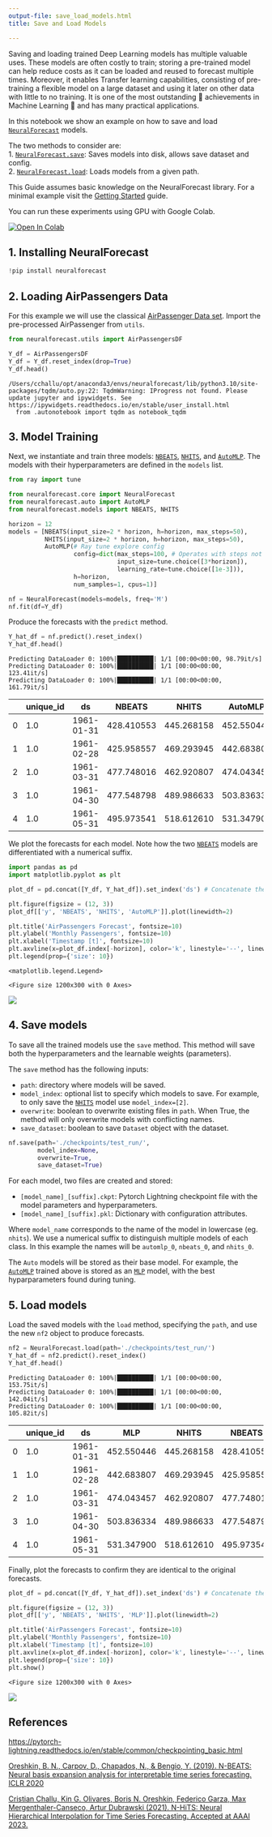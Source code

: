 ```yaml
---
output-file: save_load_models.html
title: Save and Load Models

---
```


Saving and loading trained Deep Learning models has multiple valuable
uses. These models are often costly to train; storing a pre-trained
model can help reduce costs as it can be loaded and reused to forecast
multiple times. Moreover, it enables Transfer learning capabilities,
consisting of pre-training a flexible model on a large dataset and using
it later on other data with little to no training. It is one of the most
outstanding 🚀 achievements in Machine Learning 🧠 and has many
practical applications.

In this notebook we show an example on how to save and load
[`NeuralForecast`](https://Nixtla.github.io/neuralforecast/core.html#neuralforecast)
models.

The two methods to consider are:<br/> 1.
[`NeuralForecast.save`](https://Nixtla.github.io/neuralforecast/core.html#neuralforecast.save):
Saves models into disk, allows save dataset and config.<br/> 2.
[`NeuralForecast.load`](https://Nixtla.github.io/neuralforecast/core.html#neuralforecast.load):
Loads models from a given path.<br/>

<Important>

This Guide assumes basic knowledge on the NeuralForecast library. For a
minimal example visit the [Getting Started](./Getting_Started.ipynb)
guide.

</Important>

You can run these experiments using GPU with Google Colab.

<a href="https://colab.research.google.com/github/Nixtla/neuralforecast/blob/main/nbs/examples/Save_Load_models.ipynb" target="_parent"><img src="https://colab.research.google.com/assets/colab-badge.svg" alt="Open In Colab"/></a>

## 1. Installing NeuralForecast

```python
!pip install neuralforecast
```

## 2. Loading AirPassengers Data

For this example we will use the classical [AirPassenger Data
set](https://www.kaggle.com/datasets/rakannimer/air-passengers). Import
the pre-processed AirPassenger from `utils`.

```python
from neuralforecast.utils import AirPassengersDF

Y_df = AirPassengersDF
Y_df = Y_df.reset_index(drop=True)
Y_df.head()
```

``` text
/Users/cchallu/opt/anaconda3/envs/neuralforecast/lib/python3.10/site-packages/tqdm/auto.py:22: TqdmWarning: IProgress not found. Please update jupyter and ipywidgets. See https://ipywidgets.readthedocs.io/en/stable/user_install.html
  from .autonotebook import tqdm as notebook_tqdm
```

## 3. Model Training

Next, we instantiate and train three models:
[`NBEATS`](https://Nixtla.github.io/neuralforecast/models.nbeats.html#nbeats),
[`NHITS`](https://Nixtla.github.io/neuralforecast/models.nhits.html#nhits),
and
[`AutoMLP`](https://Nixtla.github.io/neuralforecast/models.html#automlp).
The models with their hyperparameters are defined in the `models` list.

```python
from ray import tune

from neuralforecast.core import NeuralForecast
from neuralforecast.auto import AutoMLP
from neuralforecast.models import NBEATS, NHITS
```


```python
horizon = 12
models = [NBEATS(input_size=2 * horizon, h=horizon, max_steps=50),
          NHITS(input_size=2 * horizon, h=horizon, max_steps=50),
          AutoMLP(# Ray tune explore config
                  config=dict(max_steps=100, # Operates with steps not epochs
                              input_size=tune.choice([3*horizon]),
                              learning_rate=tune.choice([1e-3])),
                  h=horizon,
                  num_samples=1, cpus=1)]
```


```python
nf = NeuralForecast(models=models, freq='M')
nf.fit(df=Y_df)
```

Produce the forecasts with the `predict` method.

```python
Y_hat_df = nf.predict().reset_index()
Y_hat_df.head()
```

``` text
Predicting DataLoader 0: 100%|██████████| 1/1 [00:00<00:00, 98.79it/s] 
Predicting DataLoader 0: 100%|██████████| 1/1 [00:00<00:00, 123.41it/s]
Predicting DataLoader 0: 100%|██████████| 1/1 [00:00<00:00, 161.79it/s]
```

|     | unique_id | ds         | NBEATS     | NHITS      | AutoMLP    |
|-----|-----------|------------|------------|------------|------------|
| 0   | 1.0       | 1961-01-31 | 428.410553 | 445.268158 | 452.550446 |
| 1   | 1.0       | 1961-02-28 | 425.958557 | 469.293945 | 442.683807 |
| 2   | 1.0       | 1961-03-31 | 477.748016 | 462.920807 | 474.043457 |
| 3   | 1.0       | 1961-04-30 | 477.548798 | 489.986633 | 503.836334 |
| 4   | 1.0       | 1961-05-31 | 495.973541 | 518.612610 | 531.347900 |

We plot the forecasts for each model. Note how the two
[`NBEATS`](https://Nixtla.github.io/neuralforecast/models.nbeats.html#nbeats)
models are differentiated with a numerical suffix.

```python
import pandas as pd
import matplotlib.pyplot as plt
```


```python
plot_df = pd.concat([Y_df, Y_hat_df]).set_index('ds') # Concatenate the train and forecast dataframes

plt.figure(figsize = (12, 3))
plot_df[['y', 'NBEATS', 'NHITS', 'AutoMLP']].plot(linewidth=2)

plt.title('AirPassengers Forecast', fontsize=10)
plt.ylabel('Monthly Passengers', fontsize=10)
plt.xlabel('Timestamp [t]', fontsize=10)
plt.axvline(x=plot_df.index[-horizon], color='k', linestyle='--', linewidth=2)
plt.legend(prop={'size': 10})
```

``` text
<matplotlib.legend.Legend>
```

``` text
<Figure size 1200x300 with 0 Axes>
```

![](/examples/Save_Load_models_files/figure-markdown_strict/cell-9-output-3.png)

## 4. Save models

To save all the trained models use the `save` method. This method will
save both the hyperparameters and the learnable weights (parameters).

The `save` method has the following inputs:

-   `path`: directory where models will be saved.
-   `model_index`: optional list to specify which models to save. For
    example, to only save the
    [`NHITS`](https://Nixtla.github.io/neuralforecast/models.nhits.html#nhits)
    model use `model_index=[2]`.
-   `overwrite`: boolean to overwrite existing files in `path`. When
    True, the method will only overwrite models with conflicting names.
-   `save_dataset`: boolean to save `Dataset` object with the dataset.

```python
nf.save(path='./checkpoints/test_run/',
        model_index=None, 
        overwrite=True,
        save_dataset=True)
```

For each model, two files are created and stored:

-   `[model_name]_[suffix].ckpt`: Pytorch Lightning checkpoint file with
    the model parameters and hyperparameters.
-   `[model_name]_[suffix].pkl`: Dictionary with configuration
    attributes.

Where `model_name` corresponds to the name of the model in lowercase
(eg. `nhits`). We use a numerical suffix to distinguish multiple models
of each class. In this example the names will be `automlp_0`,
`nbeats_0`, and `nhits_0`.

<Important>

The `Auto` models will be stored as their base model. For example, the
[`AutoMLP`](https://Nixtla.github.io/neuralforecast/models.html#automlp)
trained above is stored as an
[`MLP`](https://Nixtla.github.io/neuralforecast/models.mlp.html#mlp)
model, with the best hyparparameters found during tuning.

</Important>

## 5. Load models

Load the saved models with the `load` method, specifying the `path`, and
use the new `nf2` object to produce forecasts.

```python
nf2 = NeuralForecast.load(path='./checkpoints/test_run/')
Y_hat_df = nf2.predict().reset_index()
Y_hat_df.head()
```

``` text
Predicting DataLoader 0: 100%|██████████| 1/1 [00:00<00:00, 153.75it/s]
Predicting DataLoader 0: 100%|██████████| 1/1 [00:00<00:00, 142.04it/s]
Predicting DataLoader 0: 100%|██████████| 1/1 [00:00<00:00, 105.82it/s]
```

|     | unique_id | ds         | MLP        | NHITS      | NBEATS     |
|-----|-----------|------------|------------|------------|------------|
| 0   | 1.0       | 1961-01-31 | 452.550446 | 445.268158 | 428.410553 |
| 1   | 1.0       | 1961-02-28 | 442.683807 | 469.293945 | 425.958557 |
| 2   | 1.0       | 1961-03-31 | 474.043457 | 462.920807 | 477.748016 |
| 3   | 1.0       | 1961-04-30 | 503.836334 | 489.986633 | 477.548798 |
| 4   | 1.0       | 1961-05-31 | 531.347900 | 518.612610 | 495.973541 |

Finally, plot the forecasts to confirm they are identical to the
original forecasts.

```python
plot_df = pd.concat([Y_df, Y_hat_df]).set_index('ds') # Concatenate the train and forecast dataframes

plt.figure(figsize = (12, 3))
plot_df[['y', 'NBEATS', 'NHITS', 'MLP']].plot(linewidth=2)

plt.title('AirPassengers Forecast', fontsize=10)
plt.ylabel('Monthly Passengers', fontsize=10)
plt.xlabel('Timestamp [t]', fontsize=10)
plt.axvline(x=plot_df.index[-horizon], color='k', linestyle='--', linewidth=2)
plt.legend(prop={'size': 10})
plt.show()
```

``` text
<Figure size 1200x300 with 0 Axes>
```

![](/examples/Save_Load_models_files/figure-markdown_strict/cell-12-output-2.png)

## References

https://pytorch-lightning.readthedocs.io/en/stable/common/checkpointing_basic.html

[Oreshkin, B. N., Carpov, D., Chapados, N., & Bengio, Y. (2019).
N-BEATS: Neural basis expansion analysis for interpretable time series
forecasting. ICLR 2020](https://arxiv.org/abs/1905.10437)

[Cristian Challu, Kin G. Olivares, Boris N. Oreshkin, Federico Garza,
Max Mergenthaler-Canseco, Artur Dubrawski (2021). N-HiTS: Neural
Hierarchical Interpolation for Time Series Forecasting. Accepted at AAAI
2023.](https://arxiv.org/abs/2201.12886)

